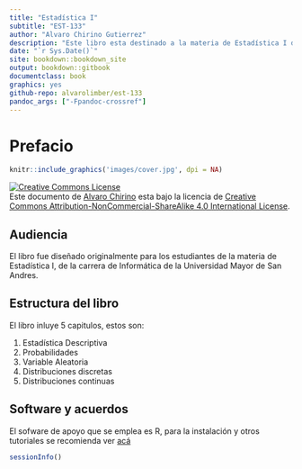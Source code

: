 ```yaml
--- 
title: "Estadística I"
subtitle: "EST-133"
author: "Alvaro Chirino Gutierrez"
description: "Este libro esta destinado a la materia de Estadística I de la carrera de Informática de la Universidad Mayor de San Andres."
date: "`r Sys.Date()`"
site: bookdown::bookdown_site
output: bookdown::gitbook
documentclass: book
graphics: yes
github-repo: alvarolimber/est-133
pandoc_args: ["-Fpandoc-crossref"]
---
```

# Prefacio {-}

```r
knitr::include_graphics('images/cover.jpg', dpi = NA)
```



<a rel="license" href="http://creativecommons.org/licenses/by-nc-sa/4.0/"><img alt="Creative Commons License" style="border-width:0" src="https://i.creativecommons.org/l/by-nc-sa/4.0/88x31.png" /></a><br />Este documento de [Alvaro Chirino](https://twiiter/alvarochirinog) esta bajo la licencia de <a rel="license" href="http://creativecommons.org/licenses/by-nc-sa/4.0/">Creative Commons Attribution-NonCommercial-ShareAlike 4.0 International License</a>.

## Audiencia  {-}

El libro fue diseñado originalmente para los estudiantes de la materia de Estadística I, de la carrera de Informática de la Universidad Mayor de San Andres.

## Estructura del libro  {-}

El libro inluye 5 capitulos, estos son:

1. Estadística Descriptiva
2. Probabilidades
3. Variable Aleatoria
4. Distribuciones discretas
5. Distribuciones continuas

## Software y acuerdos {-}

El sofware de apoyo que se emplea es R, para la instalación y otros tutoriales se recomienda ver [acá](https://cran.r-project.org/)

```r
sessionInfo()
```

